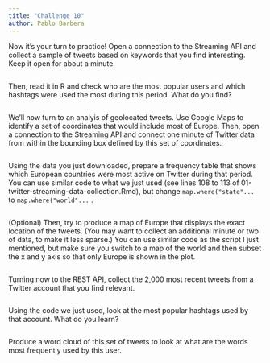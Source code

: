 ```yaml
---
title: "Challenge 10"
author: Pablo Barbera
---
```


Now it's your turn to practice! Open a connection to the Streaming API and collect a sample of tweets based on keywords that you find interesting. Keep it open for about a minute.

```r

```

Then, read it in R and check who are the most popular users and which hashtags were used the most during this period. What do you find?

```r

```

We'll now turn to an analyis of geolocated tweets. Use Google Maps to identify a set of coordinates that would include most of Europe. Then, open a connection to the Streaming API and connect one minute of Twitter data from within the bounding box defined by this set of coordinates.


```r

```

Using the data you just downloaded, prepare a frequency table that shows which European countries were most active on Twitter during that period. You can use similar code to what we just used (see lines 108 to 113 of 01-twitter-streaming-data-collection.Rmd), but change `map.where("state"...` to `map.where("world"...` .

```r


```

(Optional) Then, try to produce a map of Europe that displays the exact location of the tweets. (You may want to collect an additional minute or two of data, to make it less sparse.) You can use similar code as the script I just mentioned, but make sure you switch to a map of the world and then subset the x and y axis so that only Europe is shown in the plot.

```r


```


Turning now to the REST API, collect the 2,000 most recent tweets from a Twitter account that you find relevant.

```r

```

Using the code we just used, look at the most popular hashtags used by that account. What do you learn?

```r


```

Produce a word cloud of this set of tweets to look at what are the words most frequently used by this user.

```r

```
